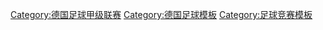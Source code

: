 [[Category:德国足球甲级联赛|Category:德国足球甲级联赛]]
[[Category:德国足球模板|Category:德国足球模板]]
[[Category:足球竞赛模板|Category:足球竞赛模板]]